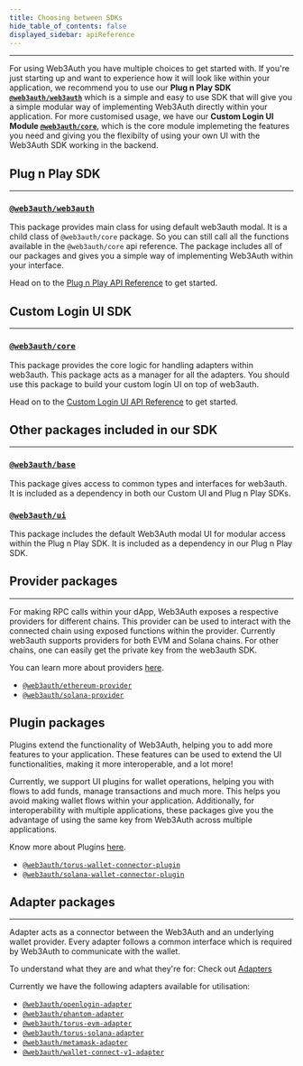 ```yaml
---
title: Choosing between SDKs
hide_table_of_contents: false
displayed_sidebar: apiReference
---
```


---

For using Web3Auth you have multiple choices to get started with. If you're just starting up and want to experience how it will look like within your
application, we recommend you to use our **Plug n Play SDK [`@web3auth/web3auth`](https://npmjs.com/package/@web3auth/web3auth)** which is a simple
and easy to use SDK that will give you a simple modular way of implementing Web3Auth directly within your application. For more customised usage, we
have our **Custom Login UI Module [`@web3auth/core`](https://npmjs.com/package/@web3auth/core)**, which is the core module implemeting the features
you need and giving you the flexibilty of using your own UI with the Web3Auth SDK working in the backend.

## Plug n Play SDK

---

### [`@web3auth/web3auth`](https://npmjs.com/package/@web3auth/web3auth)

This package provides main class for using default web3auth modal. It is a child class of `@web3auth/core` package. So you can still call all the
functions available in the `@web3auth/core` api reference. The package includes all of our packages and gives you a simple way of implementing
Web3Auth within your interface.

Head on to the [Plug n Play API Reference](./plugnplay) to get started.

## Custom Login UI SDK

---

### [`@web3auth/core`](https://npmjs.com/package/@web3auth/core)

This package provides the core logic for handling adapters within web3auth. This package acts as a manager for all the adapters. You should use this
package to build your custom login UI on top of web3auth.

Head on to the [Custom Login UI API Reference](./customloginui) to get started.

## Other packages included in our SDK

---

### [`@web3auth/base`](https://npmjs.com/package/@web3auth/base)

This package gives access to common types and interfaces for web3auth. It is included as a dependency in both our Custom UI and Plug n Play SDKs.

### [`@web3auth/ui`](https://npmjs.com/package/@web3auth/ui)

This package includes the default Web3Auth modal UI for modular access within the Plug n Play SDK. It is included as a dependency in our Plug n Play
SDK.

## Provider packages

---

For making RPC calls within your dApp, Web3Auth exposes a respective providers for different chains. This provider can be used to interact with the
connected chain using exposed functions within the provider. Currently web3auth supports providers for both EVM and Solana chains. For other chains,
one can easily get the private key from the web3auth SDK.

You can learn more about providers [here](/api-reference/web/providers).

- [`@web3auth/ethereum-provider`](https://www.npmjs.com/package/@web3auth/ethereum-provider)
- [`@web3auth/solana-provider`](https://www.npmjs.com/package/@web3auth/solana-provider)

## Plugin packages

Plugins extend the functionality of Web3Auth, helping you to add more features to your application. These features can be used to extend the UI
functionalities, making it more interoperable, and a lot more!

Currently, we support UI plugins for wallet operations, helping you with flows to add funds, manage transactions and much more. This helps you avoid
making wallet flows within your application. Additionally, for interoperability with multiple applications, these packages give you the advantage of
using the same key from Web3Auth across multiple applications.

Know more about Plugins [here](/api-reference/plugins).

- [`@web3auth/torus-wallet-connector-plugin`](https://www.npmjs.com/package/@web3auth/torus-wallet-connector-plugin)
- [`@web3auth/solana-wallet-connector-plugin`](https://www.npmjs.com/package/@web3auth/solana-wallet-connector-plugin)

## Adapter packages

---

Adapter acts as a connector between the Web3Auth and an underlying wallet provider. Every adapter follows a common interface which is required by
Web3Auth to communicate with the wallet.

To understand what they are and what they're for: Check out [Adapters](/api-reference/web/adapters)

Currently we have the following adapters available for utilisation:

- [`@web3auth/openlogin-adapter`](https://npmjs.com/package/@web3auth/openlogin-adapter)
- [`@web3auth/phantom-adapter`](https://npmjs.com/package/@web3auth/phantom-adapter)
- [`@web3auth/torus-evm-adapter`](https://npmjs.com/package/@web3auth/torus-evm-adapter)
- [`@web3auth/torus-solana-adapter`](https://npmjs.com/package/@web3auth/torus-solana-adapter)
- [`@web3auth/metamask-adapter`](https://npmjs.com/package/@web3auth/metamask-adapter)
- [`@web3auth/wallet-connect-v1-adapter`](https://npmjs.com/package/@web3auth/wallet-connect-v1-adapter)
